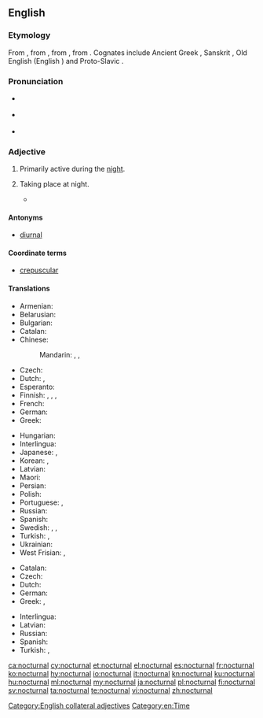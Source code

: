 ==English==

===Etymology===
From {{etyl|frm|en}} {{term|nocturnal|lang=frm}}, from {{etyl|la|en}} {{term|nocturnus||nocturnal, nightly|lang=la}}, from {{etyl|la|en}} {{term|nox||night|lang=la}}, from {{etyl|ine-pro|en}} {{m|ine-pro|*nókʷts||night}}. Cognates include Ancient Greek {{term|sc=polytonic|νύξ|tr=nuks|lang=grc}}, Sanskrit {{term|sc=Deva|नक्ति|tr=nákti|lang=sa}}, Old English {{term|niht|lang=ang}} (English {{term|night|lang=en}}) and Proto-Slavic {{m|sla-pro|*noťь}}.

===Pronunciation===
* {{a|UK}} {{IPA|/nɒkˈtɜː(ɹ)nəl/|lang=en}}
* {{a|US}} {{IPA|/nɑkˈtɚnəl/|lang=en}}
* {{rhymes|ɜː(ɹ)nəl|lang=en}}

===Adjective===
{{en-adj|-}}

# {{context|of a person, creature, group, or species|lang=en}} Primarily active during the [[night]].
#: {{ux|en|'''nocturnal''' birds}}
# {{context|of an occurrence|lang=en}} Taking place at night.
#* {{quote-magazine|date=2013-01-01
|author=Paul Bartel, Ashli Moore
|title=Avian Migration: The Ultimate Red-Eye Flight
|volume=101|issue=1|page=47&ndash;48
|magazine=[[w:American Scientist|American Scientist]]
|url=http://www.americanscientist.org/issues/issues/feature/2013/1/avian-migration-the-ultimate-red-eye-flight
|passage=Many of these classic methods are still used, with some modern improvements. For example, with the aid of special microphones and automated sound detection software, ornithologists recently reported [&hellip;] that pine siskins (''Spinus pinus'') undergo an irregular, nomadic type of '''nocturnal''' migration.}}
#: {{ux|en|a suspicious '''nocturnal''' outing}}

====Antonyms====
* [[diurnal]]

====Coordinate terms====
* [[crepuscular]]

====Translations====
{{trans-top|primarily active during the night}}
* Armenian: {{t|hy|գիշերային}}
* Belarusian: {{t|be|начны́|sc=Cyrl}}
* Bulgarian: {{t+|bg|но́щен|sc=Cyrl}}
* Catalan: {{t|ca|nocturn}}
* Chinese:
*: Mandarin: {{t+|cmn|夜|tr=yè de|alt=夜的|sc=Hani}}, {{t+|cmn|晝伏夜出|sc=Hani}}, {{t+|cmn|昼伏夜出|tr=zhòufúyèchū|sc=Hani}}
* Czech: {{t+|cs|noční}}
* Dutch: {{t+|nl|nachtelijk}}, {{t|nl|[[nacht]]-}}
* Esperanto: {{t|eo|nokta}}
* Finnish: {{t|fi|[[yö]]-}} {{qualifier|former part of compound}}, {{t+|fi|yöllinen}}, {{t+|fi|öinen}}, {{t|fi|nokturnaalinen}} {{qualifier|scientific}}
* French: {{t+|fr|nocturne}}
* German: {{t+|de|nachtaktiv}}
* Greek: {{t+|el|νυκτόβιος}}
{{trans-mid}}
* Hungarian: {{t+|hu|éjjeli}}
* Interlingua: {{t|ia|nocturne}}
* Japanese: {{t|ja|夜行|tr=やこう, yakō, やぎょう, yagyō|sc=Jpan}}, {{t|ja|夜行性|tr=やこうせい, yakōsei|sc=Jpan}}
* Korean: {{t|ko|야행|sc=Kore}}, {{t|ko|야행성|sc=Kore}}
* Latvian: {{t|lv|naksnīgs}}
* Maori: {{t|mi|ohopō}}
* Persian: {{t+|fa|شبانه|tr=šabâne|sc=fa-Arab}}
* Polish: {{t+|pl|nocny}}
* Portuguese: {{t+|pt|nocturno}}, {{t+|pt|noturno|m}}
* Russian: {{t+|ru|ночно́й|sc=Cyrl}}
* Spanish: {{t+|es|nocturno}}
* Swedish: {{t+|sv|[[natt]]-}}, {{t|sv|nattaktiv}}, {{t+|sv|[[aktiv]] om [[natten]]}}
* Turkish: {{t|tr|gececil}}, {{t+|tr|noktürnal|alt=noktürnâl}}
* Ukrainian: {{t|uk|нічни́й|sc=Cyrl}}
* West Frisian: {{t|fy|nachtlik}}, {{t|fy|[[nacht]]-}}
{{trans-bottom}}

{{trans-top|taking place at night}}
* Catalan: {{t|ca|nocturn}}
* Czech: {{t+|cs|noční}}
* Dutch: {{t+|nl|nachtelijk}}
* German: {{t+|de|nächtlich}}
* Greek: {{t+|el|νυχτερινός}}, {{t+|el|νυχτιάτικος}}
{{trans-mid}}
* Interlingua: {{t|ia|nocturne}}
* Latvian: {{t|lv|naksnīgs}}
* Russian: {{t+|ru|ночно́й|sc=Cyrl}}
* Spanish: {{t+|es|nocturno}}
* Turkish: {{t|tr|geceleyin olan}}, {{t|tr|geceye ait}}
{{trans-bottom}}

[[Category:English collateral adjectives]]
[[Category:en:Time]]

[[ca:nocturnal]]
[[cy:nocturnal]]
[[et:nocturnal]]
[[el:nocturnal]]
[[es:nocturnal]]
[[fr:nocturnal]]
[[ko:nocturnal]]
[[hy:nocturnal]]
[[io:nocturnal]]
[[it:nocturnal]]
[[kn:nocturnal]]
[[ku:nocturnal]]
[[hu:nocturnal]]
[[ml:nocturnal]]
[[my:nocturnal]]
[[ja:nocturnal]]
[[pl:nocturnal]]
[[fi:nocturnal]]
[[sv:nocturnal]]
[[ta:nocturnal]]
[[te:nocturnal]]
[[vi:nocturnal]]
[[zh:nocturnal]]